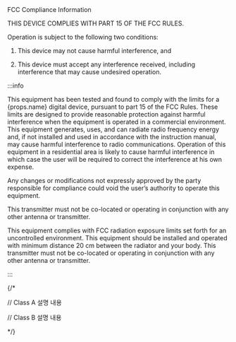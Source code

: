 
<Head level={2} hashid={props.hashid}>FCC Compliance Information</Head>

THIS DEVICE COMPLIES WITH PART 15 OF THE FCC RULES.

Operation is subject to the following two conditions:

1. This device may not cause harmful interference, and

1. This device must accept any interference received, including interference that may cause undesired operation.

:::info

This equipment has been tested and found to comply with the limits for a {props.name} digital device, pursuant to part 15 of the FCC Rules. These limits are designed to provide reasonable protection against harmful interference when the equipment is operated in a commercial environment. This equipment generates, uses, and can radiate radio frequency energy and, if not installed and used in accordance with the instruction manual, may cause harmful interference to radio communications. Operation of this equipment in a residential area is likely to cause harmful interference in which case the user will be required to correct the interference at his own expense.

Any changes or modifications not expressly approved by the party responsible for compliance could void the user’s authority to operate this equipment.

This transmitter must not be co-located or operating in conjunction with any other antenna or transmitter.

This equipment complies with FCC radiation exposure limits set forth for an uncontrolled environment. This equipment should be installed and operated with minimum distance 20 cm between the radiator and your body. This transmitter must not be co-located or operating in conjunction with any other antenna or transmitter.

:::

{/*


// Class A 설명 내용
<DocumentA hashid='fcc-compliance-information-class-a' name='Class A' />

// Class B 설명 내용
<DocumentA hashid='fcc-compliance-information-class-b' name='Class B' />

*/}